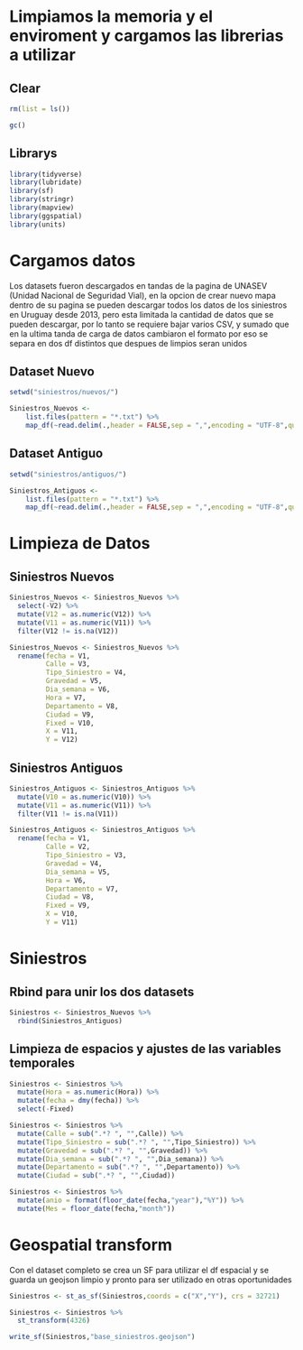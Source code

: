 
# Limpiamos la memoria y el enviroment y cargamos las librerias a utilizar

## Clear

```r
rm(list = ls())

gc()
```

## Librarys

```r
library(tidyverse)
library(lubridate)
library(sf)
library(stringr)
library(mapview)
library(ggspatial)
library(units)
```

# Cargamos datos

Los datasets fueron descargados en tandas de la pagina de UNASEV (Unidad Nacional de Seguridad Vial), en la opcion de crear nuevo mapa dentro de su pagina se pueden descargar todos los datos de los siniestros en Uruguay desde 2013, pero esta limitada la cantidad de datos que se pueden descargar, por lo tanto se requiere bajar varios CSV, y sumado que en la ultima tanda de carga de datos cambiaron el formato por eso se separa en dos df distintos que despues de limpios seran unidos

## Dataset Nuevo

```r
setwd("siniestros/nuevos/")

Siniestros_Nuevos <-
    list.files(pattern = "*.txt") %>% 
    map_df(~read.delim(.,header = FALSE,sep = ",",encoding = "UTF-8",quote = ""))
```

## Dataset Antiguo

```r
setwd("siniestros/antiguos/")

Siniestros_Antiguos <-
    list.files(pattern = "*.txt") %>% 
    map_df(~read.delim(.,header = FALSE,sep = ",",encoding = "UTF-8",quote = ""))
```

# Limpieza de Datos

## Siniestros Nuevos

```r
Siniestros_Nuevos <- Siniestros_Nuevos %>%
  select(-V2) %>%
  mutate(V12 = as.numeric(V12)) %>%
  mutate(V11 = as.numeric(V11)) %>%
  filter(V12 != is.na(V12))
```

```r
Siniestros_Nuevos <- Siniestros_Nuevos %>%
  rename(fecha = V1,
         Calle = V3,
         Tipo_Siniestro = V4,
         Gravedad = V5,
         Dia_semana = V6,
         Hora = V7,
         Departamento = V8,
         Ciudad = V9,
         Fixed = V10,
         X = V11,
         Y = V12)
```

## Siniestros Antiguos

```r
Siniestros_Antiguos <- Siniestros_Antiguos %>%
  mutate(V10 = as.numeric(V10)) %>%
  mutate(V11 = as.numeric(V11)) %>%
  filter(V11 != is.na(V11))
```

```r
Siniestros_Antiguos <- Siniestros_Antiguos %>%
  rename(fecha = V1,
         Calle = V2,
         Tipo_Siniestro = V3,
         Gravedad = V4,
         Dia_semana = V5,
         Hora = V6,
         Departamento = V7,
         Ciudad = V8,
         Fixed = V9,
         X = V10,
         Y = V11)
```


# Siniestros

## Rbind para unir los dos datasets

```r
Siniestros <- Siniestros_Nuevos %>%
  rbind(Siniestros_Antiguos)
```

## Limpieza de espacios y ajustes de las variables temporales

```r
Siniestros <- Siniestros %>%
  mutate(Hora = as.numeric(Hora)) %>%
  mutate(fecha = dmy(fecha)) %>%
  select(-Fixed)
```

```r
Siniestros <- Siniestros %>%
  mutate(Calle = sub(".*? ", "",Calle)) %>%
  mutate(Tipo_Siniestro = sub(".*? ", "",Tipo_Siniestro)) %>%
  mutate(Gravedad = sub(".*? ", "",Gravedad)) %>%
  mutate(Dia_semana = sub(".*? ", "",Dia_semana)) %>%
  mutate(Departamento = sub(".*? ", "",Departamento)) %>%
  mutate(Ciudad = sub(".*? ", "",Ciudad))
```

```r
Siniestros <- Siniestros %>%
  mutate(anio = format(floor_date(fecha,"year"),"%Y")) %>%
  mutate(Mes = floor_date(fecha,"month"))
```

# Geospatial transform

Con el dataset completo se crea un SF para utilizar el df espacial y se guarda un geojson limpio y pronto para ser utilizado en otras oportunidades

```r
Siniestros <- st_as_sf(Siniestros,coords = c("X","Y"), crs = 32721)

Siniestros <- Siniestros %>%
  st_transform(4326)

write_sf(Siniestros,"base_siniestros.geojson")
```

